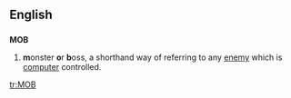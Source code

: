 ==English==
{{rfv}}
==={{initialism}}===
'''MOB'''

# {{context|computer games}} '''m'''onster '''o'''r '''b'''oss, a shorthand way of referring to any [[enemy]] which is [[computer]] controlled.

[[tr:MOB]]